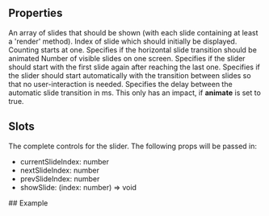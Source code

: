 
<Meta
  title="Slider"
  subtitle="Displays elements as a slide-show"
/>

## Properties

<PropsTable>
  <PropsTableRow value="slides" type="SliderProps[]" required>
    An array of slides that should be shown (with each slide containing at least a 'render' method).
  </PropsTableRow>
 <PropsTableRow value="initialSlideIndex" type="number" default="0">
    Index of slide which should initially be displayed.
    Counting starts at one.
  </PropsTableRow>
 <PropsTableRow value="animateSlideTransition" type="boolean" default="false" >
   Specifies if the horizontal slide transition should be animated
  </PropsTableRow>
 <PropsTableRow value="visibleElements" type="number" default="1">
    Number of visible slides on one screen. 
  </PropsTableRow>
 <PropsTableRow value="infinite" type="boolean" default="false" >
   Specifies if the slider should start with the first slide again after reaching the last one.
  </PropsTableRow>
 <PropsTableRow value="animate" type="boolean" default="false" >
   Specifies if the slider should start automatically with the transition between slides so that no user-interaction is needed.
  </PropsTableRow>
  <PropsTableRow value="animationDelay" type="number" default="10000" >
    Specifies the delay between the automatic slide transition in ms.
    This only has an impact, if <strong>animate</strong> is set to true.
  </PropsTableRow>
</PropsTable>

## Slots

<SlotsTable>
  <SlotsTableRow value="controls" prop="RenderedType">
    The complete controls for the slider. The following props will be passed in:
    <ul>
      <li><span class="code">currentSlideIndex: number</span></li>
      <li><span class="code">nextSlideIndex: number</span></li>
      <li><span class="code">prevSlideIndex: number</span></li>
      <li><span class="code">showSlide: (index: number) => void</span></li>
    </ul>
  </SlotsTableRow>
</SlotsTable>
## Example

<ExampleLoader example="Slider.tsx" />